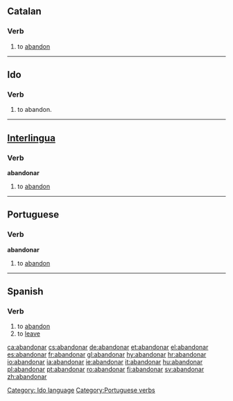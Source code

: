==Catalan==
===Verb===
# to [[abandon]]

----

==Ido==
===Verb===
# to abandon.
[[Category: Ido language]]

----

==[[Interlingua]]==
===Verb===
'''abandonar'''

# to [[abandon]]

----

==Portuguese==
===Verb===
'''abandonar'''

# to [[abandon]]

[[Category:Portuguese verbs]]

----

==Spanish==
===Verb===
{{es-verb-ar|stem=abandon}}
# to [[abandon]]
# to [[leave]]

{{es-conj-ar|abandon}}

[[ca:abandonar]]
[[cs:abandonar]]
[[de:abandonar]]
[[et:abandonar]]
[[el:abandonar]]
[[es:abandonar]]
[[fr:abandonar]]
[[gl:abandonar]]
[[hy:abandonar]]
[[hr:abandonar]]
[[io:abandonar]]
[[ia:abandonar]]
[[ie:abandonar]]
[[it:abandonar]]
[[hu:abandonar]]
[[pl:abandonar]]
[[pt:abandonar]]
[[ro:abandonar]]
[[fi:abandonar]]
[[sv:abandonar]]
[[zh:abandonar]]